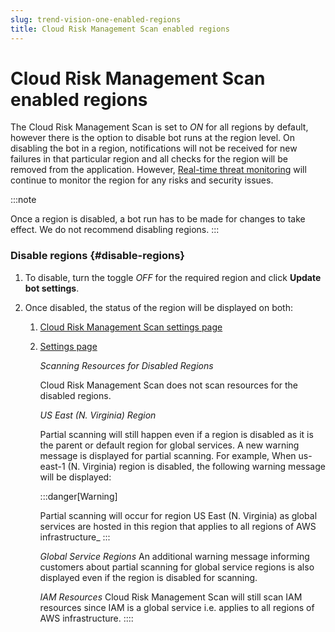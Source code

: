 ```yaml
---
slug: trend-vision-one-enabled-regions
title: Cloud Risk Management Scan enabled regions
---
```

# Cloud Risk Management Scan enabled regions

The Cloud Risk Management Scan is set to *ON* for all regions by default, however there is the option to disable bot runs at the region level. On disabling the bot in a region, notifications will not be received for new failures in that particular region and all checks for the region will be removed from the application. However, [Real-time threat monitoring](real-time-threat-monitoring.mdx) will continue to monitor the region for any risks and security issues.

:::note

Once a region is disabled, a bot run has to be made for changes to take effect. We do not recommend disabling regions.
:::

### Disable regions {#disable-regions}

1.  To disable, turn the toggle *OFF* for the required region and click **Update bot settings**.

2.  Once disabled, the status of the region will be displayed on both:

    1.  [Cloud Risk Management Scan settings page](settings-cloud-posture.mdx)

    2.  [Settings page](cloud-acct-cloud-posture.mdx)

        *Scanning Resources for Disabled Regions*

        Cloud Risk Management Scan does not scan resources for the disabled regions.

        *US East (N. Virginia) Region*

        Partial scanning will still happen even if a region is disabled as it is the parent or default region for global services. A new warning message is displayed for partial scanning. For example, When us-east-1 (N. Virginia) region is disabled, the following warning message will be displayed:

        :::danger[Warning]

        Partial scanning will occur for region US East (N. Virginia) as global services are hosted in this region that applies to all regions of AWS infrastructure\_
        :::

        *Global Service Regions* An additional warning message informing customers about partial scanning for global service regions is also displayed even if the region is disabled for scanning.

        *IAM Resources* Cloud Risk Management Scan will still scan IAM resources since IAM is a global service i.e. applies to all regions of AWS infrastructure.
::::
